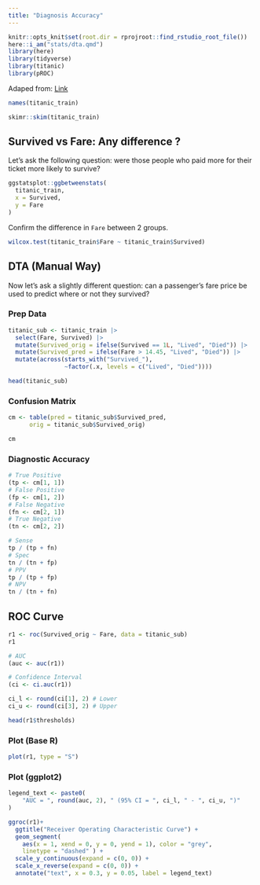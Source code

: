 ```yaml
---
title: "Diagnosis Accuracy"
---
```


```r
knitr::opts_knit$set(root.dir = rprojroot::find_rstudio_root_file())
here::i_am("stats/dta.qmd")
library(here)
library(tidyverse)
library(titanic)
library(pROC)
```


Adaped from: [Link](https://rowannicholls.github.io/R/statistics/tutorial.html#data-manipulation)

```r
names(titanic_train)
```


```r
skimr::skim(titanic_train)
```


## Survived vs Fare: Any difference ?

Let’s ask the following question: were those people who paid more for their ticket more likely to survive? 

```r
ggstatsplot::ggbetweenstats(
  titanic_train,
  x = Survived,
  y = Fare
)
```


Confirm the difference in `Fare` between 2 groups.

```r
wilcox.test(titanic_train$Fare ~ titanic_train$Survived)
```

## DTA (Manual Way)

Now let’s ask a slightly different question: can a passenger’s fare price be used to predict where or not they survived?

### Prep Data

```r
titanic_sub <- titanic_train |> 
  select(Fare, Survived) |> 
  mutate(Survived_orig = ifelse(Survived == 1L, "Lived", "Died")) |> 
  mutate(Survived_pred = ifelse(Fare > 14.45, "Lived", "Died")) |> 
  mutate(across(starts_with("Survived_"), 
                ~factor(.x, levels = c("Lived", "Died"))))

head(titanic_sub)
```

### Confusion Matrix

```r
cm <- table(pred = titanic_sub$Survived_pred, 
      orig = titanic_sub$Survived_orig)

cm
```

### Diagnostic Accuracy

```r
# True Positive
(tp <- cm[1, 1])
# False Positive
(fp <- cm[1, 2])
# False Negative
(fn <- cm[2, 1])
# True Negative
(tn <- cm[2, 2])
```


```r
# Sense
tp / (tp + fn)
# Spec
tn / (tn + fp)
# PPV
tp / (tp + fp)
# NPV
tn / (tn + fn)
```

## ROC Curve


```r
r1 <- roc(Survived_orig ~ Fare, data = titanic_sub)
r1
```

```r
# AUC
(auc <- auc(r1))

# Confidence Interval
(ci <- ci.auc(r1))

ci_l <- round(ci[1], 2) # Lower
ci_u <- round(ci[3], 2) # Upper
```


```r
head(r1$thresholds)
```

### Plot (Base R)


```r
plot(r1, type = "S")
```


### Plot (ggplot2)


```r
legend_text <- paste0(
    "AUC = ", round(auc, 2), " (95% CI = ", ci_l, " - ", ci_u, ")"
)
```


```r
ggroc(r1)+ 
  ggtitle("Receiver Operating Characteristic Curve") +
  geom_segment(
    aes(x = 1, xend = 0, y = 0, yend = 1), color = "grey", 
    linetype = "dashed" ) +
  scale_y_continuous(expand = c(0, 0)) + 
  scale_x_reverse(expand = c(0, 0)) + 
  annotate("text", x = 0.3, y = 0.05, label = legend_text)
```






